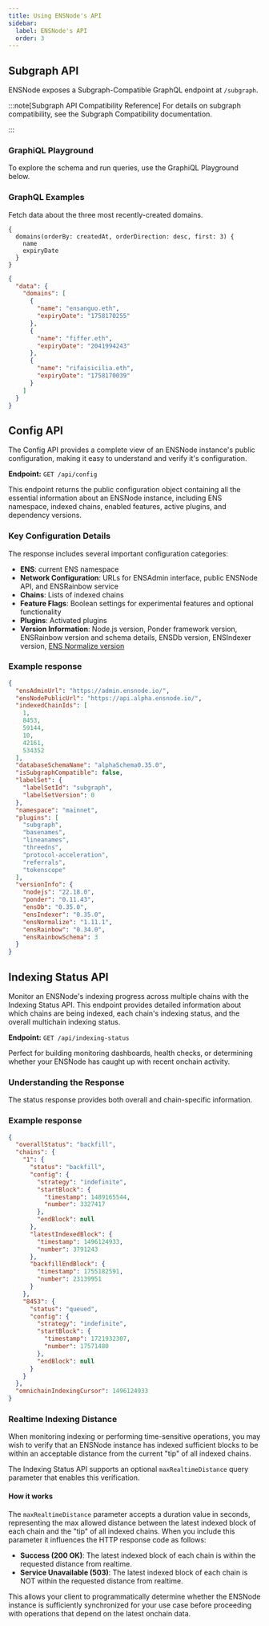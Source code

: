 ```yaml
---
title: Using ENSNode's API
sidebar:
  label: ENSNode's API
  order: 3
---
```



## Subgraph API
ENSNode exposes a Subgraph-Compatible GraphQL endpoint at `/subgraph`.

:::note[Subgraph API Compatibility Reference]
For details on subgraph compatibility, see the Subgraph Compatibility documentation.

<LinkCard
  href="/docs/reference/subgraph-compatibility"
  title="Subgraph Compatibility"
/>
:::

### GraphiQL Playground

To explore the schema and run queries, use the GraphiQL Playground below.

<LinkCard
  href="https://api.alpha.ensnode.io/subgraph"
  title="Subgraph-compatible GraphiQL Playground"
/>

### GraphQL Examples

Fetch data about the three most recently-created domains.

```gql
{
  domains(orderBy: createdAt, orderDirection: desc, first: 3) {
    name
    expiryDate
  }
}
```

```json
{
  "data": {
    "domains": [
      {
        "name": "ensanguo.eth",
        "expiryDate": "1758170255"
      },
      {
        "name": "fiffer.eth",
        "expiryDate": "2041994243"
      },
      {
        "name": "rifaisicilia.eth",
        "expiryDate": "1758170039"
      }
    ]
  }
}
```

## Config API

The Config API provides a complete view of an ENSNode instance's public
configuration, making it easy to understand and verify it's configuration.

**Endpoint:** `GET /api/config`

This endpoint returns the public configuration object containing all
the essential information about an ENSNode instance,
including ENS namespace, indexed chains, enabled features, active plugins,
and dependency versions.

### Key Configuration Details

The response includes several important configuration categories:

- **ENS**: current ENS namespace
- **Network Configuration**: URLs for ENSAdmin interface, public ENSNode API,
  and ENSRainbow service
- **Chains**: Lists of indexed chains
- **Feature Flags**: Boolean settings for experimental features and optional
  functionality
- **Plugins**: Activated plugins
- **Version Information**: Node.js version, Ponder framework version,
  ENSRainbow version and schema details, ENSDb version, ENSIndexer version, [ENS Normalize version](https://www.npmjs.com/package/@adraffy/ens-normalize)

### Example response

```json
{
  "ensAdminUrl": "https://admin.ensnode.io/",
  "ensNodePublicUrl": "https://api.alpha.ensnode.io/",
  "indexedChainIds": [
    1,
    8453,
    59144,
    10,
    42161,
    534352
  ],
  "databaseSchemaName": "alphaSchema0.35.0",
  "isSubgraphCompatible": false,
  "labelSet": {
    "labelSetId": "subgraph",
    "labelSetVersion": 0
  },
  "namespace": "mainnet",
  "plugins": [
    "subgraph",
    "basenames",
    "lineanames",
    "threedns",
    "protocol-acceleration",
    "referrals",
    "tokenscope"
  ],
  "versionInfo": {
    "nodejs": "22.18.0",
    "ponder": "0.11.43",
    "ensDb": "0.35.0",
    "ensIndexer": "0.35.0",
    "ensNormalize": "1.11.1",
    "ensRainbow": "0.34.0",
    "ensRainbowSchema": 3
  }
}
```

## Indexing Status API

Monitor an ENSNode's indexing progress across multiple chains with
the Indexing Status API. This endpoint provides detailed information
about which chains are being indexed, each chain's indexing status,
and the overall multichain indexing status.

**Endpoint:** `GET /api/indexing-status`

Perfect for building monitoring dashboards, health checks, or determining
whether your ENSNode has caught up with recent onchain activity.

### Understanding the Response

The status response provides both overall and chain-specific information.

### Example response

```json
{
  "overallStatus": "backfill",
  "chains": {
    "1": {
      "status": "backfill",
      "config": {
        "strategy": "indefinite",
        "startBlock": {
          "timestamp": 1489165544,
          "number": 3327417
        },
        "endBlock": null
      },
      "latestIndexedBlock": {
        "timestamp": 1496124933,
        "number": 3791243
      },
      "backfillEndBlock": {
        "timestamp": 1755182591,
        "number": 23139951
      }
    },
    "8453": {
      "status": "queued",
      "config": {
        "strategy": "indefinite",
        "startBlock": {
          "timestamp": 1721932307,
          "number": 17571480
        },
        "endBlock": null
      }
    }
  },
  "omnichainIndexingCursor": 1496124933
}
```

### Realtime Indexing Distance

When monitoring indexing or performing time-sensitive operations, you may wish to
verify that an ENSNode instance has indexed sufficient blocks to be within
an acceptable distance from the current "tip" of all indexed chains.

The Indexing Status API supports an optional `maxRealtimeDistance` query
parameter that enables this verification.

#### How it works

The `maxRealtimeDistance` parameter accepts a duration value in seconds,
representing the max allowed distance between the latest indexed block of each chain and the "tip" of all indexed chains.
When you include this parameter it influences the HTTP response code as follows:

- **Success (200 OK)**: The latest indexed block of each chain is within the requested distance from realtime.
- **Service Unavailable (503)**: The latest indexed block of each chain is NOT within the requested distance from realtime.

This allows your client to programmatically determine whether the ENSNode
instance is sufficiently synchronized for your use case before proceeding with
operations that depend on the latest onchain data.
